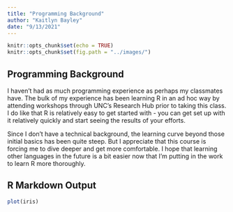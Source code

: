 ```yaml
---
title: "Programming Background"
author: "Kaitlyn Bayley"
date: "9/13/2021"
---
```


```r
knitr::opts_chunk$set(echo = TRUE)
knitr::opts_chunk$set(fig.path = "../images/")
```

## Programming Background

I haven't had as much programming experience as perhaps my classmates have. The bulk of my experience has been learning R in an ad hoc way by attending workshops through UNC's Research Hub prior to taking this class. I do like that R is relatively easy to get started with - you can get set up with it relatively quickly and start seeing the results of your efforts.

Since I don't have a technical background, the learning curve beyond those initial basics has been quite steep. But I appreciate that this course is forcing me to dive deeper and get more comfortable. I hope that learning other languages in the future is a bit easier now that I'm putting in the work to learn R more thoroughly.

## R Markdown Output
```r
plot(iris)
```